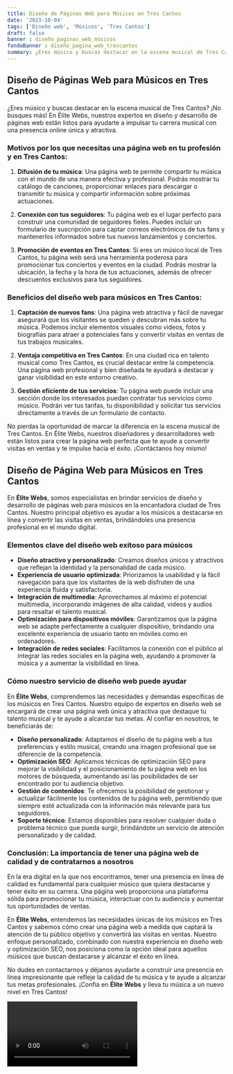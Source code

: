 ```yaml
---
title: Diseño de Páginas Web para Músicos en Tres Cantos
date: '2023-10-04'
tags: ['Diseño web', 'Músicos', 'Tres Cantos']
draft: false
banner : diseño_paginas_web_músicos
fondoBanner : diseño_pagina_web_trescantos
summary: ¿Eres músico y buscas destacar en la escena musical de Tres Cantos? ¡No busques más! En Élite Webs, nuestros expertos en diseño y desarrollo de páginas web están listos para ayudarte a impulsar tu carrera musical con una presencia online única y atractiva.
---
```


## Diseño de Páginas Web para Músicos en Tres Cantos

¿Eres músico y buscas destacar en la escena musical de Tres Cantos? ¡No busques más! En Élite Webs, nuestros expertos en diseño y desarrollo de páginas web están listos para ayudarte a impulsar tu carrera musical con una presencia online única y atractiva.

### Motivos por los que necesitas una página web en tu profesión y en Tres Cantos:

1. **Difusión de tu música**: Una página web te permite compartir tu música con el mundo de una manera efectiva y profesional. Podrás mostrar tu catálogo de canciones, proporcionar enlaces para descargar o transmitir tu música y compartir información sobre próximas actuaciones.

2. **Conexión con tus seguidores**: Tu página web es el lugar perfecto para construir una comunidad de seguidores fieles. Puedes incluir un formulario de suscripción para captar correos electrónicos de tus fans y mantenerlos informados sobre tus nuevos lanzamientos y conciertos.

3. **Promoción de eventos en Tres Cantos**: Si eres un músico local de Tres Cantos, tu página web será una herramienta poderosa para promocionar tus conciertos y eventos en la ciudad. Podrás mostrar la ubicación, la fecha y la hora de tus actuaciones, además de ofrecer descuentos exclusivos para tus seguidores.

### Beneficios del diseño web para músicos en Tres Cantos:

1. **Captación de nuevos fans**: Una página web atractiva y fácil de navegar asegurará que los visitantes se queden y descubran más sobre tu música. Podemos incluir elementos visuales como videos, fotos y biografías para atraer a potenciales fans y convertir visitas en ventas de tus trabajos musicales.

2. **Ventaja competitiva en Tres Cantos**: En una ciudad rica en talento musical como Tres Cantos, es crucial destacar entre la competencia. Una página web profesional y bien diseñada te ayudará a destacar y ganar visibilidad en este entorno creativo.

3. **Gestión eficiente de tus servicios**: Tu página web puede incluir una sección donde los interesados puedan contratar tus servicios como músico. Podrán ver tus tarifas, tu disponibilidad y solicitar tus servicios directamente a través de un formulario de contacto.

No pierdas la oportunidad de marcar la diferencia en la escena musical de Tres Cantos. En Élite Webs, nuestros diseñadores y desarrolladores web están listos para crear la página web perfecta que te ayude a convertir visitas en ventas y te impulse hacia el éxito. ¡Contáctanos hoy mismo!

<GifSeo />

<Cta />

## Diseño de Página Web para Músicos en Tres Cantos

En **Élite Webs**, somos especialistas en brindar servicios de diseño y desarrollo de páginas web para músicos en la encantadora ciudad de Tres Cantos. Nuestro principal objetivo es ayudar a los músicos a destacarse en línea y convertir las visitas en ventas, brindándoles una presencia profesional en el mundo digital.

### Elementos clave del diseño web exitoso para músicos

- **Diseño atractivo y personalizado**: Creamos diseños únicos y atractivos que reflejan la identidad y la personalidad de cada músico.
- **Experiencia de usuario optimizada**: Priorizamos la usabilidad y la fácil navegación para que los visitantes de la web disfruten de una experiencia fluida y satisfactoria.
- **Integración de multimedia**: Aprovechamos al máximo el potencial multimedia, incorporando imágenes de alta calidad, videos y audios para resaltar el talento musical.
- **Optimización para dispositivos móviles**: Garantizamos que la página web se adapte perfectamente a cualquier dispositivo, brindando una excelente experiencia de usuario tanto en móviles como en ordenadores.
- **Integración de redes sociales**: Facilitamos la conexión con el público al integrar las redes sociales en la página web, ayudando a promover la música y a aumentar la visibilidad en línea.

### Cómo nuestro servicio de diseño web puede ayudar

En **Élite Webs**, comprendemos las necesidades y demandas específicas de los músicos en Tres Cantos. Nuestro equipo de expertos en diseño web se encargará de crear una página web única y atractiva que destaque tu talento musical y te ayude a alcanzar tus metas. Al confiar en nosotros, te beneficiarás de:

- **Diseño personalizado**: Adaptamos el diseño de tu página web a tus preferencias y estilo musical, creando una imagen profesional que se diferencie de la competencia.
- **Optimización SEO**: Aplicamos técnicas de optimización SEO para mejorar la visibilidad y el posicionamiento de tu página web en los motores de búsqueda, aumentando así las posibilidades de ser encontrado por tu audiencia objetivo.
- **Gestión de contenidos**: Te ofrecemos la posibilidad de gestionar y actualizar fácilmente los contenidos de tu página web, permitiendo que siempre esté actualizada con la información más relevante para tus seguidores.
- **Soporte técnico**: Estamos disponibles para resolver cualquier duda o problema técnico que pueda surgir, brindándote un servicio de atención personalizado y de calidad.

### Conclusión: La importancia de tener una página web de calidad y de contratarnos a nosotros

En la era digital en la que nos encontramos, tener una presencia en línea de calidad es fundamental para cualquier músico que quiera destacarse y tener éxito en su carrera. Una página web proporciona una plataforma sólida para promocionar tu música, interactuar con tu audiencia y aumentar tus oportunidades de ventas.

En **Élite Webs**, entendemos las necesidades únicas de los músicos en Tres Cantos y sabemos cómo crear una página web a medida que captará la atención de tu público objetivo y convertirá las visitas en ventas. Nuestro enfoque personalizado, combinado con nuestra experiencia en diseño web y optimización SEO, nos posiciona como la opción ideal para aquellos músicos que buscan destacarse y alcanzar el éxito en línea.

No dudes en contactarnos y déjanos ayudarte a construir una presencia en línea impresionante que refleje la calidad de tu música y te ayude a alcanzar tus metas profesionales. ¡Confía en **Élite Webs** y lleva tu música a un nuevo nivel en Tres Cantos!

<Video />

<CtaBot job='Músicos' city='Tres Cantos'/>

<Gmaps query='Tres Cantos+españa+maps' />